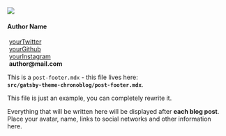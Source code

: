 
<div
  style={{
    display: 'flex',
    flexWrap: 'wrap',
    alignItems: 'center'
  }}
>
  <div style={{ marginRight: '30px' }}>
    <img
      style={{ borderRadius: '100%', height: '100%', width: '180px' }}
      src={avatar}
    ></img>
  </div>
  <div>
    <h4>Author Name</h4>
    <p>
      <FontAwesomeIcon icon={['fab', 'twitter']} />
      &nbsp;<a href="https://twitter.com/twitter">yourTwitter</a>
      <br />
      <FontAwesomeIcon icon={['fab', 'github']} />
      &nbsp;<a href="https://github.com/github">yourGithub</a>
      <br />
      <FontAwesomeIcon icon={['fab', 'instagram']} />
      &nbsp;<a href="https://www.instagram.com/">yourInstagram</a>
      <br />
      <FontAwesomeIcon icon="at" />
      &nbsp;<b>author@mail.com</b>
    </p>
  </div>
</div>

This is a `post-footer.mdx` - this file lives here:  
**`src/gatsby-theme-chronoblog/post-footer.mdx`**.

This file is just an example, you can completely rewrite it.

Everything that will be written here will be displayed after **each blog post**. Place your avatar, name, links to social networks and other information here.
